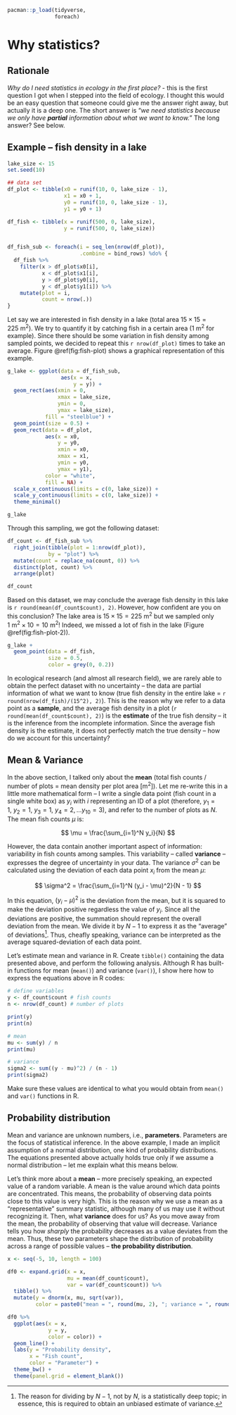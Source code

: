 ```r

pacman::p_load(tidyverse,
               foreach)
```

# Why statistics?

## Rationale

*Why do I need statistics in ecology in the first place?* - this is the first question I got when I stepped into the field of ecology. I thought this would be an easy question that someone could give me the answer right away, but actually it is a deep one. The short answer is "*we need statistics because we only have **partial** information about what we want to know.*" The long answer? See below.

## Example -- fish density in a lake

```r
lake_size <- 15
set.seed(10)

## data set
df_plot <- tibble(x0 = runif(10, 0, lake_size - 1),
                  x1 = x0 + 1,
                  y0 = runif(10, 0, lake_size - 1),
                  y1 = y0 + 1)

df_fish <- tibble(x = runif(500, 0, lake_size),
                  y = runif(500, 0, lake_size))


df_fish_sub <- foreach(i = seq_len(nrow(df_plot)),
                       .combine = bind_rows) %do% {
  df_fish %>% 
    filter(x > df_plot$x0[i],
           x < df_plot$x1[i],
           y > df_plot$y0[i],
           y < df_plot$y1[i]) %>% 
    mutate(plot = i,
           count = nrow(.))
}
```

Let say we are interested in fish density in a lake (total area $15 \times 15 = 225~\text{m}^2$). We try to quantify it by catching fish in a certain area (1 m^2^ for example). Since there should be some variation in fish density among sampled points, we decided to repeat this `r nrow(df_plot)` times to take an average. Figure \@ref(fig:fish-plot) shows a graphical representation of this example.

```r

g_lake <- ggplot(data = df_fish_sub,
                 aes(x = x,
                     y = y)) +
  geom_rect(aes(xmin = 0,
                xmax = lake_size,
                ymin = 0,
                ymax = lake_size),
            fill = "steelblue") +
  geom_point(size = 0.5) +
  geom_rect(data = df_plot,
            aes(x = x0,
                y = y0,
                xmin = x0,
                xmax = x1,
                ymin = y0,
                ymax = y1),
            color = "white",
            fill = NA) +
  scale_x_continuous(limits = c(0, lake_size)) +
  scale_y_continuous(limits = c(0, lake_size)) +
  theme_minimal()

g_lake
```

Through this sampling, we got the following dataset:

```r

df_count <- df_fish_sub %>% 
  right_join(tibble(plot = 1:nrow(df_plot)),
             by = "plot") %>% 
  mutate(count = replace_na(count, 0)) %>% 
  distinct(plot, count) %>% 
  arrange(plot)
```

```r
df_count
```

Based on this dataset, we may conclude the average fish density in this lake is `r round(mean(df_count$count), 2)`. However, how confident are you on this conclusion? The lake area is $15 \times 15 = 225~\text{m}^2$ but we sampled only $1~\text{m}^2 \times 10 = 10~\text{m}^2$! Indeed, we missed a lot of fish in the lake (Figure \@ref(fig:fish-plot-2)).

```r
g_lake + 
  geom_point(data = df_fish,
             size = 0.5,
             color = grey(0, 0.2))
```

In ecological research (and almost all research field), we are rarely able to obtain the perfect dataset with no uncertainty -- the data are partial information of what we want to know (true fish density in the entire lake = `r round(nrow(df_fish)/(15^2), 2)`). This is the reason why we refer to a data point as a **sample**, and the average fish density in a plot (`r round(mean(df_count$count), 2)`) is the **estimate** of the true fish density -- it is the inference from the incomplete information. Since the average fish density is the estimate, it does not perfectly match the true density -- how do we account for this uncertainty?

## Mean & Variance

In the above section, I talked only about the **mean** (total fish counts / number of plots = mean density per plot area [m^2^]). Let me re-write this in a little more mathematical form -- I write a single data point (fish count in a single white box) as $y_i$ with $i$ representing an ID of a plot (therefore, $y_1 = 1,~y_2 = 1,~y_3 = 1,~y_4 = 2, ...y_{10}=3$), and refer to the number of plots as $N$. The mean fish counts $\mu$ is:

$$
\mu = \frac{\sum_{i=1}^N y_i}{N}
$$

However, the data contain another important aspect of information: variability in fish counts among samples. This variability -- called **variance** -- expresses the degree of uncertainty in your data. The variance $\sigma^2$ can be calculated using the deviation of each data point $x_i$ from the mean $\mu$:

$$
\sigma^2 = \frac{\sum_{i=1}^N (y_i - \mu)^2}{N - 1}
$$

In this equation, $(y_i - \mu)^2$ is the deviation from the mean, but it is squared to make the deviation positive regardless the value of $y_i$. Since all the deviations are positive, the summation should represent the overall deviation from the mean. We divide it by $N-1$ to express it as the "average" of deviations[^02-stats_rationale-1]. Thus, cheafly speaking, variance can be interpreted as the average squared-deviation of each data point.

[^02-stats_rationale-1]: The reason for dividing by $N-1$, not by $N$, is a statistically deep topic; in essence, this is required to obtain an unbiased estimate of variance.

Let's estimate mean and variance in R. Create `tibble()` containing the data presented above, and perform the following analysis. Although R has built-in functions for mean (`mean()`) and variance (`var()`), I show here how to express the equations above in R codes:

```r

# define variables
y <- df_count$count # fish counts
n <- nrow(df_count) # number of plots

print(y)
print(n)

# mean
mu <- sum(y) / n
print(mu)

# variance
sigma2 <- sum((y - mu)^2) / (n - 1)
print(sigma2)
```

Make sure these values are identical to what you would obtain from `mean()` and `var()` functions in R.

## Probability distribution

Mean and variance are unknown numbers, i.e., **parameters**. Parameters are the focus of statistical inference. In the above example, I made an implicit assumption of a normal distribution, one kind of probability distributions. The equations presented above actually holds true only if we assume a normal distribution -- let me explain what this means below.

Let's think more about a **mean** -- more precisely speaking, an expected value of a random variable. A mean is the value around which data points are concentrated. This means, the probability of observing data points close to this value is very high. This is the reason why we use a mean as a "representative" summary statistic, although many of us may use it without recognizing it. Then, what **variance** does for us? As you move away from the mean, the probability of observing that value will decrease. Variance tells you how *sharply* the probability decreases as a value deviates from the mean. Thus, these two parameters shape the distribution of probability across a range of possible values -- **the probability distribution**.

```r

x <- seq(-5, 10, length = 100)

df0 <- expand.grid(x = x,
                   mu = mean(df_count$count),
                   var = var(df_count$count)) %>% 
  tibble() %>% 
  mutate(y = dnorm(x, mu, sqrt(var)),
         color = paste0("mean = ", round(mu, 2), "; variance = ", round(var)))

df0 %>% 
  ggplot(aes(x = x,
             y = y,
             color = color)) +
  geom_line() +
  labs(y = "Probability density",
       x = "Fish count",
       color = "Parameter") +
  theme_bw() +
  theme(panel.grid = element_blank())
```
